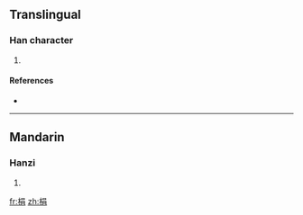==Translingual==

===Han character===
{{Han char|rn=75|rad=木|as=07|sn=11|four=4692<sub>7</sub>|canj=木口月 (DRB)}}

# {{defn|Han|sort=木07}}

====References====
* {{Han ref|kx=0528.170|dkj=14837|dj=0917.050|hdz=21214.040|uh=688B|ud=26763|bh=D5CC|bd=54732}}

----

==Mandarin==

===Hanzi===
{{cmn-hanzi|pin=[[xuān]] ([[xuan1]])|wg=hsüan<sup>1</sup>}}

# {{defn|Mandarin|sort=木07}}

[[fr:梋]]
[[zh:梋]]